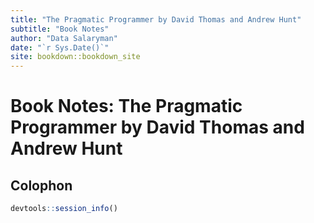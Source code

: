 ```yaml
---
title: "The Pragmatic Programmer by David Thomas and Andrew Hunt"
subtitle: "Book Notes"
author: "Data Salaryman"
date: "`r Sys.Date()`"
site: bookdown::bookdown_site
---
```


# Book Notes: The Pragmatic Programmer by David Thomas and Andrew Hunt

## Colophon

```r
devtools::session_info()
```
